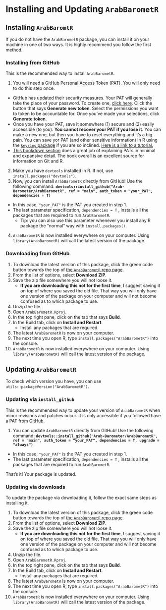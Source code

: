# Installing and Updating `ArabBarometR` {-}

## Installing `ArabBaromtR`

If you do not have the `ArabBarometR` package, you can install it on your machine in one of two ways. It is highly recommend you follow the first method.

### Installing from GitHub {-}

This is the recommended way to install `ArabBarometR`.

1. You will need a GitHub Personal Access Token (PAT).  You will only need to do this step once.
  * GitHub has updated their security measures. Your PAT will generally take the place of your password. To create one, [click here](https://github.com/settings/tokens). Click the button that says **Generate new token**. Select the permissions you want to token to be accountable for. Once you've made your selections, click **Generate token**.
  * Once you have your PAT, save it somewhere (1) secure and (2) easily accessible (to you). **You cannot recover your PAT if you lose it**. You can make a new one, but then you have to reset everything and it's a big pain. You can save yor PAT (and other sensitive information) in R using the [`keyring` package](https://cran.r-project.org/web/packages/keyring/index.html) if you are so inclined. [Here is a link to a tutorial.](https://ras44.github.io/blog/2019/01/19/keeping-credentials-secret-with-keyrings-in-r.html)
  * [This bookdown section](https://happygitwithr.com/https-pat.html#tldr) does a great job of explaining PATs in minimal and expansive detail. The book overall is an excellent source for information on Git and R.
2. Make you have `devtools` installed in R. If not, use `install.packages("devtools")`.
3. Now, you can install `ArabBarometR` directly from GitHub! Use the following command: **`devtools::install_github("Arab-Barometer/ArabBarometR", ref = "main", auth_token = "your_PAT", dependencies = T)`**
  * In this case, `"your_PAT"` is the PAT you created in step 1.
  * The last parameter specification, `dependencies = T` , installs all the packages that are required to run `ArabBarometR`.
    * Tip: you can also use this parameter whenever you install any R package the "normal" way with `install.packages()`.
4. `ArabBarometR` is now installed everywhere on your computer. Using `library(ArabBarometR)` will call the latest version of the package.


### Downloading from GitHub {-}

1. To download the latest version of this package, click the green code button towards the top of [the `ArabBarometR` repo page](https://github.com/Arab-Barometer/ArabBarometR). 
2. From the list of options, select **Download ZIP**.
3. Save the zip file somewhere you will not loose it.
     - **If you are downloading this not for the first time**, I suggest saving it on top of where you saved the old file.
  That way you will only have one version of the package on your computer and will not become confused as to which package to use.
4. Unzip the file.
5. Open `ArabBarometR.Rproj`.
6. In the top right pane, click on the tab that says **Build**.
7. In the Build tab, click on **Install and Restart**.
     - Install any packages that are required.
8. The latest `ArabBarometR` is now on your computer.
9. The next time you open R, type `install.packages("ArabBarometR")` into the console.
10. `ArabBarometR` is now installed everywhere on your computer. Using `library(ArabBarometR)` will call the latest version of the package.

## Updating `ArabBarometR` {-}

To check which version you have, you can use `utils::packageVersion("ArabBarometR")`.

### Updating via `install_github` {-}

This is the recommended way to update your version of `ArabBarometR` when minor revisions and patches occur. It is only accessible if you followed have a PAT from GitHub.

1. You can update `ArabBarometR` directly from GitHub! Use the following command: **`devtools::install_github("Arab-Barometer/ArabBarometR", ref = "main", auth_token = "your_PAT", dependencies = T, upgrade = "always")`**
  * In this case, `"your_PAT"` is the PAT you created in step 1.
  * The last parameter specification, `dependencies = T` , installs all the packages that are required to run `ArabBarometR`.

That's it! Your package is updated.

### Updating via downloads

To update the package via downloading it, follow the exact same steps as installing it.

1. To download the latest version of this package, click the green code button towards the top of [the `ArabBarometR` repo page](https://github.com/Arab-Barometer/ArabBarometR). 
2. From the list of options, select **Download ZIP**.
3. Save the zip file somewhere you will not loose it.
     - **If you are downloading this not for the first time**, I suggest saving it on top of where you saved the old file.
  That way you will only have one version of the package on your computer and will not become confused as to which package to use.
4. Unzip the file.
5. Open `ArabBarometR.Rproj`.
6. In the top right pane, click on the tab that says **Build**.
7. In the Build tab, click on **Install and Restart**.
     - Install any packages that are required.
8. The latest `ArabBarometR` is now on your computer.
9. The next time you open R, type `install.packages("ArabBarometR")` into the console.
10. `ArabBarometR` is now installed everywhere on your computer. Using `library(ArabBarometR)` will call the latest version of the package.
